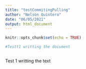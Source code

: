 ```yaml
---
title: "testCommitingPulling"
author: "Nelson Quintero"
date: "06/05/2021"
output: html_document
---
```


```r
knitr::opts_chunk$set(echo = TRUE)
```


```r
#Testt1 writting the document



```

Test 1 writting the text
